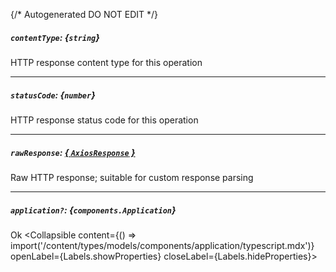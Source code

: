 {/* Autogenerated DO NOT EDIT  */}

##### `contentType`: *{`string`}*
HTTP response content type for this operation

---
##### `statusCode`: *{`number`}*
HTTP response status code for this operation

---
##### `rawResponse`: [*{ `AxiosResponse` }*](https://axios-http.com/docs/res_schema)
Raw HTTP response; suitable for custom response parsing

---
##### `application?`: *{`components.Application`}*
Ok
<Collapsible content={() => import('/content/types/models/components/application/typescript.mdx')} openLabel={Labels.showProperties} closeLabel={Labels.hideProperties}>
</Collapsible>


